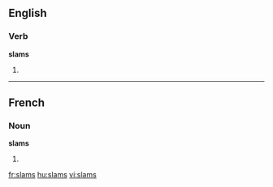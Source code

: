 ==English==

===Verb===
'''slams'''

# {{third-person singular of|slam}}

----

==French==

===Noun===
'''slams''' {{m}}

# {{plural of|[[slam]]|lang=fr}}

[[fr:slams]]
[[hu:slams]]
[[vi:slams]]